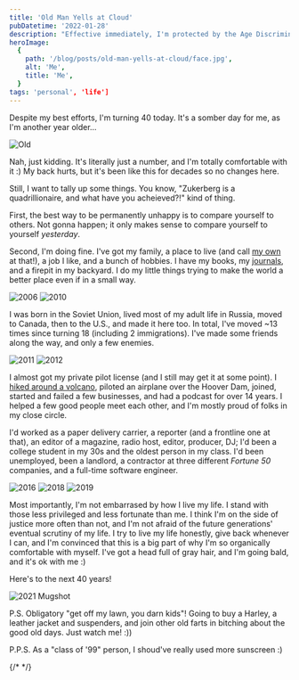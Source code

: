 ```yaml
---
title: 'Old Man Yells at Cloud'
pubDatetime: '2022-01-28'
description: "Effective immediately, I'm protected by the Age Discrimination Act of 1975 👴🏻"
heroImage:
  {
    path: '/blog/posts/old-man-yells-at-cloud/face.jpg',
    alt: 'Me',
    title: 'Me',
  }
tags: 'personal', 'life']
---
```




Despite my best efforts, I'm turning 40 today. It's a somber day for me, as I'm another year older...

<img src="/blog/posts/old-man-yells-at-cloud/old.jpg" alt="Old" />

Nah, just kidding. It's literally just a number, and I'm totally comfortable with it :) My back hurts, but it's been like this for decades so no changes here.

Still, I want to tally up some things. You know, "Zukerberg is a quadrillionaire, and what have you acheieved?!" kind of thing.

First, the best way to be permanently unhappy is to compare yourself to others. Not gonna happen; it only makes sense to compare yourself to yourself _yesterday_.

Second, I'm doing fine. I've got my family, a place to live (and call [my own](/blog/june-2021-update) at that!), a job I like, and a bunch of hobbies. I have my books, my [journals](/blog/journaling), and a firepit in my backyard. I do my little things trying to make the world a better place even if in a small way.

<img src="/blog/posts/old-man-yells-at-cloud/hitfm.jpg" alt="2006" />

<img src="/blog/posts/old-man-yells-at-cloud/mayak.jpg" alt="2010" />

I was born in the Soviet Union, lived most of my adult life in Russia, moved to Canada, then to the U.S., and made it here too. In total, I've moved ~13 times since turning 18 (including 2 immigrations). I've made some friends along the way, and only a few enemies.

<img
  src="/blog/posts/old-man-yells-at-cloud/landed-canada.jpg"
  alt="2011"
/>
<img src="/blog/posts/old-man-yells-at-cloud/landed.jpg" alt="2012" />

I almost got my private pilot license (and I still may get it at some point). I [hiked around a volcano](/blog/loowit-trail), piloted an airplane over the Hoover Dam, joined, started and failed a few businesses, and had a podcast for over 14 years. I helped a few good people meet each other, and I'm mostly proud of folks in my close circle.

I'd worked as a paper delivery carrier, a reporter (and a frontline one at that), an editor of a magazine, radio host, editor, producer, DJ; I'd been a college student in my 30s and the oldest person in my class. I'd been unemployed, been a landlord, a contractor at three different _Fortune 50_ companies, and a full-time software engineer.

<img src="/blog/posts/old-man-yells-at-cloud/intel.jpg" alt="2016" />
<img src="/blog/posts/old-man-yells-at-cloud/att.jpg" alt="2018" />
<img src="/blog/posts/old-man-yells-at-cloud/microsoft.jpg" alt="2019" />

Most importantly, I'm not embarrased by how I live my life. I stand with those less privileged and less fortunate than me. I think I'm on the side of justice more often than not, and I'm not afraid of the future generations' eventual scrutiny of my life. I try to live my life honestly, give back whenever I can, and I'm convinced that this is a big part of why I'm so organically comfortable with myself. I've got a head full of gray hair, and I'm going bald, and it's ok with me :)

Here's to the next 40 years!

<img
  src="/blog/posts/old-man-yells-at-cloud/mugshot.jpg"
  alt="2021 Mugshot"
/>

P.S. Obligatory "get off my lawn, you darn kids"! Going to buy a Harley, a leather jacket and suspenders, and join other old farts in bitching about the good old days. Just watch me! :))

P.P.S. As a "class of '99" person, I shoud've really used more sunscreen :)

{/* <YouTube youTubeId="sTJ7AzBIJoI" /> */}
